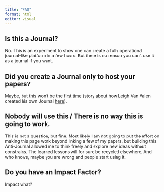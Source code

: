 ```yaml
---
title: "FAQ"
format: html
editor: visual
---
```


## Is this a Journal?

No. This is an experiment to show one can create a fully operational journal-like platform in a few hours. But there is no reason you can't use it as a journal if you want.

## Did you create a Journal only to host your papers?

Maybe, but this won't be the first [time](https://www.mn.uio.no/cees/english/services/van-valen/evolutionary-theory/volume-1/vol-1-no-1-pages-1-30-l-van-valen-a-new-evolutionary-law.pdf) (story about how Leigh Van Valen created his own Journal [here](https://link.springer.com/article/10.1007/s13752-021-00391-w)).

## Nobody will use this / There is no way this is going to work.

This is not a question, but fine. Most likely I am not going to put the effort on making this page work beyond linking a few of my papers, but building this Anti-Journal allowed me to think freely and explore new ideas without constrains. The learned lessons will for sure be recycled elsewhere. And who knows, maybe you are wrong and people start using it.

## Do you have an Impact Factor?

Impact what?
